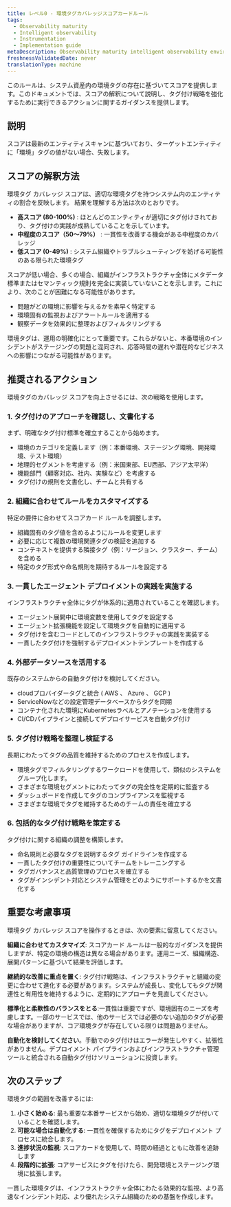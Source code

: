 ```yaml
---
title: レベル0 - 環境タグカバレッジスコアカードルール
tags:
  - Observability maturity
  - Intelligent observability
  - Instrumentation
  - Implementation guide
metaDescription: Observability maturity intelligent observability environment tag coverage
freshnessValidatedDate: never
translationType: machine
---
```


このルールは、システム資産内の環境タグの存在に基づいてスコアを提供します。このドキュメントでは、スコアの解釈について説明し、タグ付け戦略を強化するために実行できるアクションに関するガイダンスを提供します。

## 説明

スコアは最新のエンティティスキャンに基づいており、ターゲットエンティティに「環境」タグの値がない場合、失敗します。

## スコアの解釈方法

環境タグ カバレッジ スコアは、適切な環境タグを持つシステム内のエンティティの割合を反映します。 結果を理解する方法は次のとおりです。

* **高スコア (80-100%)** : ほとんどのエンティティが適切にタグ付けされており、タグ付けの実践が成熟していることを示しています。
* **中程度のスコア（50～79%）** : 一貫性を改善する機会がある中程度のカバレッジ
* **低スコア (0-49%)** : システム組織やトラブルシューティングを妨げる可能性のある限られた環境タグ

スコアが低い場合、多くの場合、組織がインフラストラクチャ全体にメタデータ標準またはセマンティック規則を完全に実装していないことを示します。これにより、次のことが困難になる可能性があります。

* 問題がどの環境に影響を与えるかを素早く特定する
* 環境固有の監視およびアラートルールを適用する
* 観察データを効果的に整理およびフィルタリングする

<Callout variant="important">
  環境タグは、運用の明確化にとって重要です。これらがないと、本番環境のインシデントがステージングの問題と混同され、応答時間の遅れや潜在的なビジネスへの影響につながる可能性があります。
</Callout>

## 推奨されるアクション

環境タグのカバレッジ スコアを向上させるには、次の戦略を使用します。

### 1. タグ付けのアプローチを確認し、文書化する

まず、明確なタグ付け標準を確立することから始めます。

* 環境のカテゴリを定義します（例：本番環境、ステージング環境、開発環境、テスト環境）
* 地理的セグメントを考慮する（例：米国東部、EU西部、アジア太平洋）
* 機能部門（顧客対応、社内、実験など）を考慮する
* タグ付けの規則を文書化し、チームと共有する

### 2. 組織に合わせてルールをカスタマイズする

特定の要件に合わせてスコアカード ルールを調整します。

* 組織固有のタグ値を含めるようにルールを変更します
* 必要に応じて複数の環境関連タグの検証を追加する
* コンテキストを提供する隣接タグ（例：リージョン、クラスター、チーム）を含める
* 特定のタグ形式や命名規則を期待するルールを設定する

### 3. 一貫したエージェント デプロイメントの実践を実施する

インフラストラクチャ全体にタグが体系的に適用されていることを確認します。

* エージェント展開中に環境変数を使用してタグを設定する
* エージェント拡張機能を設定して環境タグを自動的に適用する
* タグ付けを含むコードとしてのインフラストラクチャの実践を実装する
* 一貫したタグ付けを強制するデプロイメントテンプレートを作成する

### 4. 外部データソースを活用する

既存のシステムからの自動タグ付けを検討してください。

* cloudプロバイダータグと統合 ( AWS 、 Azure 、 GCP )
* ServiceNowなどの設定管理データベースからタグを同期
* コンテナ化された環境にKubernetesラベルとアノテーションを使用する
* CI/CDパイプラインと接続してデプロイサービスを自動タグ付け

### 5. タグ付け戦略を整理し検証する

長期にわたってタグの品質を維持するためのプロセスを作成します。

* 環境タグでフィルタリングするワークロードを使用して、類似のシステムをグループ化します。
* さまざまな環境セグメントにわたってタグの完全性を定期的に監査する
* ダッシュボードを作成してタグのコンプライアンスを監視する
* さまざまな環境でタグを維持するためのチームの責任を確立する

### 6. 包括的なタグ付け戦略を策定する

タグ付けに関する組織の調整を構築します。

* 命名規則と必要なタグを説明するタグ ガイドラインを作成する
* 一貫したタグ付けの重要性についてチームをトレーニングする
* タグガバナンスと品質管理のプロセスを確立する
* タグがインシデント対応とシステム管理をどのようにサポートするかを文書化する

## 重要な考慮事項

環境タグ カバレッジ スコアを操作するときは、次の要素に留意してください。

**組織に合わせてカスタマイズ**: スコアカード ルールは一般的なガイダンスを提供しますが、特定の環境の構造は異なる場合があります。運用ニーズ、組織構造、展開パターンに基づいて結果を評価します。

**継続的な改善に重点を置く**: タグ付け戦略は、インフラストラクチャと組織の変更に合わせて進化する必要があります。システムが成長し、変化してもタグが関連性と有用性を維持するように、定期的にアプローチを見直してください。

**標準化と柔軟性のバランスをとる**:一貫性は重要ですが、環境固有のニーズを考慮します。一部のサービスでは、他のサービスでは必要のない追加のタグが必要な場合がありますが、コア環境タグが存在している限りは問題ありません。

**自動化を検討してください**。手動でのタグ付けはエラーが発生しやすく、拡張性がありません。デプロイメント パイプラインおよびインフラストラクチャ管理ツールと統合される自動タグ付けソリューションに投資します。

## 次のステップ

環境タグの範囲を改善するには:

1. **小さく始める**: 最も重要な本番サービスから始め、適切な環境タグが付いていることを確認します。
2. **可能な場合は自動化する**: 一貫性を確保するためにタグをデプロイメント プロセスに統合します。
3. **進捗状況の監視**: スコアカードを使用して、時間の経過とともに改善を追跡します
4. **段階的に拡張**: コアサービスにタグを付けたら、開発環境とステージング環境に拡張します。

一貫した環境タグは、インフラストラクチャ全体にわたる効果的な監視、より高速なインシデント対応、より優れたシステム組織のための基盤を作成します。